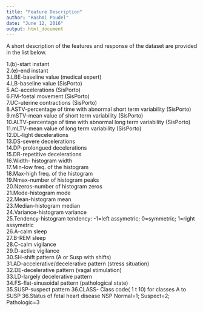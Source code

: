 ```yaml
---
title: "Feature Description"
author: "Rashmi Poudel"
date: "June 12, 2016"
output: html_document
---
```


A short description of the features and response of the dataset are provided in the list below.

1.(b)-start instant					
2.(e)-end instant					
3.LBE-baseline value (medical expert)					
4.LB-baseline value (SisPorto)					
5.AC-accelerations (SisPorto)					
6.FM-foetal movement (SisPorto)					
7.UC-uterine contractions (SisPorto)					
8.ASTV-percentage of time with abnormal short term variability  (SisPorto)					
9.mSTV-mean value of short term variability  (SisPorto)					
10.ALTV-percentage of time with abnormal long term variability  (SisPorto)					
11.mLTV-mean value of long term variability  (SisPorto)					
12.DL-light decelerations					
13.DS-severe decelerations					
14.DP-prolongued decelerations					
15.DR-repetitive decelerations					
16.Width-	histogram width					
17.Min-low freq. of the histogram					
18.Max-high freq. of the histogram					
19.Nmax-number of histogram peaks					
20.Nzeros-number of histogram zeros					
21.Mode-histogram mode					
22.Mean-histogram mean					
23.Median-histogram median					
24.Variance-histogram variance					
25.Tendency-histogram tendency: -1=left assymetric; 0=symmetric; 1=right assymetric					
26.A-calm sleep					
27.B-REM sleep					
28.C-calm vigilance					
29.D-active vigilance	
30.SH-shift pattern (A or Susp with shifts)					
31.AD-accelerative/decelerative pattern (stress situation)					
32.DE-decelerative pattern (vagal stimulation)					
33.LD-largely decelerative pattern					
34.FS-flat-sinusoidal pattern (pathological state)					
35.SUSP-suspect pattern	
36.CLASS- Class code( 1 t 10) for classes A to SUSP
36.Status of fetal heart disease
NSP	Normal=1; Suspect=2; Pathologic=3					

